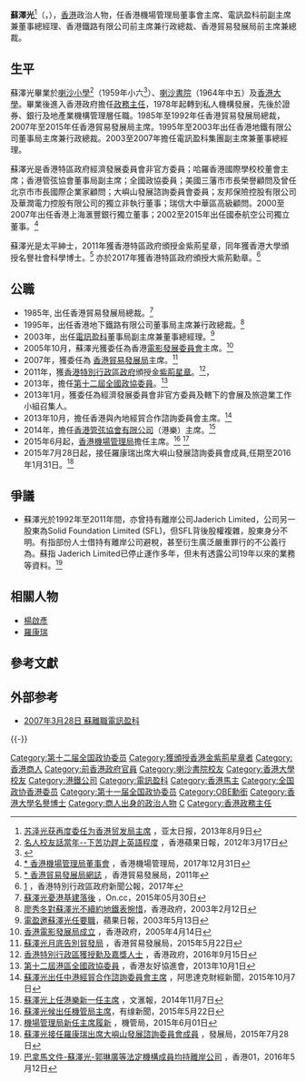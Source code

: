 {{Infobox_Officeholder
| 前綴尊稱 = [[尊敬的#香港|The Honourable]]
| 姓名    = 蘇澤光
| native_name = So Chak-kwong
| honorific-suffix = {{postnominals|country=HKG|size=100%|GBM|GBS|OBE|JP}} 
| 圖像    = Jack So cropped.jpg
| 圖像大小 = 250px
| office    = [[香港機場管理局|香港機場管理局]]董事會主席
| term_start = 2015年6月1日
| term_end = 
| predecessor = [[羅康瑞|羅康瑞]]
| successor =
| office1    = [[香港貿易發展局|香港貿易發展局]]主席
| term_start1 = 2007年10月1日
| term_end1 = 2015年5月31日
| predecessor1 = [[吳光正|吳光正]]
| successor1 = [[羅康瑞|羅康瑞]]
| office2    = [[地鐵公司|地鐵公司]]董事局主席兼行政總裁
| term_start2 = 1995年
| term_end2 = 2003年7月20日
| predecessor2 = [[馬達誠|馬達誠]]
| successor2 = [[錢果豐|錢果豐]]（主席）<br>[[周松崗|周松崗]]（行政總裁）
| office3    = {{flagdeco|HKG|1959}} [[理民府#大埔理民官|大埔理民官]]（代理）
| term_start3 = 1978年7月31日
| term_end3 = 1978年9月11日
| predecessor3 = [[岳士禮|岳士禮]]
| successor3 = [[莊士信|莊士信]]
| office4    = {{flagdeco|HKG|1959}} [[觀塘|觀塘]][[民政事務專員|民政主任]]
| term_start4 = 1970年12月14日
| term_end4 = 1973年9月1日
| predecessor4 = [[韋能信|韋能信]]
| successor4 = [[施祖祥|施祖祥]]
| birth_date = {{birth date and age|1945|2|12}}
| birth_place   = {{ROC-1928}}[[廣東省|廣東省]][[廣州市|廣州市]]
| nationality = {{CNHK}}
| education = [[喇沙小學|喇沙小學]]<br>[[喇沙書院|喇沙書院]]<br>[[香港大學|香港大學]]文學士畢業<br>[[香港大學|香港大學]]名譽社會科學博士學位<ref>[http://www4.hku.hk/hongrads/index.php/chi/archive/press_release_detail/40 港大學頒授名譽博士學位予七位傑出人士]，香港大學，2011年2月27日</ref>
| spouse       = 
| 子女       = 蘇國欣（長女）<br/>蘇國湄（次女）
}}

'''蘇澤光'''<ref>[http://www.apdnews.com/news/31463.html 苏泽光获再度委任为香港贸发局主席] {{Wayback|url=http://www.apdnews.com/news/31463.html |date=20160304210248 }}，亚太日报，2013年8月9日</ref>{{大紫荊}}{{GBSHK}}{{OBE}}{{JP}}（{{lang-en|Jack So Chak Kwong}}，{{bd|1945年|2月12日|||catIdx=S蘇}}），[[香港|香港]]政治人物，任香港機場管理局董事會主席、電訊盈科前副主席兼董事總經理、香港鐵路有限公司前主席兼行政總裁、香港貿易發展局前主席兼總裁。

==生平==
蘇澤光畢業於[[喇沙小學|喇沙小學]]<ref>[https://hk.news.appledaily.com/local/daily/article/20020317/2490661 名人校友話當年--下苦功趕上英語程度] {{Wayback|url=https://hk.news.appledaily.com/local/daily/article/20020317/2490661 |date=20200405023548 }}，香港蘋果日報，2012年3月17日</ref>（1959年小六<ref>{{cite news |title=本屆小學會考 一百五十名考生 獲免費升入中學 |url=https://mmis.hkpl.gov.hk/coverpage/-/coverpage/view?_coverpage_WAR_mmisportalportlet_hsf=%E7%95%A2%E6%A5%AD%E5%85%B8%E7%A6%AE&p_r_p_-1078056564_c=QF757YsWv5%2F5mNaCwDogf8aquxg0m1Yh&_coverpage_WAR_mmisportalportlet_o=58&_coverpage_WAR_mmisportalportlet_actual_q=%28%20verbatim_dc.collection%3A%28%22Old%5C%20HK%5C%20Newspapers%22%29%20%29%20AND+%28%20%28%20allTermsMandatory%3A%28true%29%20OR+all_dc.title%3A%28%E7%95%A2%E6%A5%AD%E5%85%B8%E7%A6%AE%29%20OR+all_dc.creator%3A%28%E7%95%A2%E6%A5%AD%E5%85%B8%E7%A6%AE%29%20OR+all_dc.contributor%3A%28%E7%95%A2%E6%A5%AD%E5%85%B8%E7%A6%AE%29%20OR+all_dc.subject%3A%28%E7%95%A2%E6%A5%AD%E5%85%B8%E7%A6%AE%29%20OR+fulltext%3A%28%E7%95%A2%E6%A5%AD%E5%85%B8%E7%A6%AE%29%20OR+all_dc.description%3A%28%E7%95%A2%E6%A5%AD%E5%85%B8%E7%A6%AE%29%20%29%20%29&_coverpage_WAR_mmisportalportlet_sort_field=dc.publicationdate_bsort&_coverpage_WAR_mmisportalportlet_sort_order=desc&_coverpage_WAR_mmisportalportlet_filter=dc.publicationdate_dt%3A%5B1950-01-01T00%3A00%3A00Z+TO+1959-12-31T15%3A59%3A59Z%5D |page=7 |language= |publisher=香港工商日報 | date=1959-07-23 |accessdate=2022-04-14 |quote= }}</ref>）、[[喇沙書院|喇沙書院]]（1964年中五）及[[香港大學|香港大學]]。畢業後進入香港政府擔任[[政務主任|政務主任]]，1978年起轉到私人機構發展，先後於證券、銀行及地產業機構管理層任職。1985年至1992年任香港貿易發展局總裁，2007年至2015年任香港貿易發展局主席。1995年至2003年出任香港地鐵有限公司董事局主席兼行政總裁。2003至2007年擔任電訊盈科集團副主席兼董事總經理。

蘇澤光是香港特區政府經濟發展委員會非官方委員；哈羅香港國際學校校董會主席；香港管弦協會董事局副主席；全國政協委員；美國三藩市市長榮譽顧問及曾任北京市市長國際企業家顧問；大嶼山發展諮詢委員會委員；友邦保險控股有限公司及華潤電力控股有限公司的獨立非執行董事；瑞信大中華區高級顧問。2000至2007年出任香港上海滙豐銀行獨立董事；2002至2015年出任國泰航空公司獨立董事。<ref>[http://www.hongkongairport.com/chi/business/airport-authority/aa-board.html * 香港機場管理局董事會] {{Wayback|url=http://www.hongkongairport.com/chi/business/airport-authority/aa-board.html |date=20180305075117 }}，香港機場管理局，2017年12月31日</ref>

蘇澤光是太平紳士，2011年獲香港特區政府頒授金紫荊星章，同年獲香港大學頒授名譽社會科學博士。<ref>[http://mediaroom.hktdc.com/tc/blogger/6/%20%E8%98%87%E6%BE%A4%E5%85%89 * 香港貿易發展局網誌] {{Wayback|url=http://mediaroom.hktdc.com/tc/blogger/6/%20%E8%98%87%E6%BE%A4%E5%85%89 |date=20190822232236 }}，香港貿易發展局，2011年</ref> 亦於2017年獲香港特區政府頒授大紫荊勳章。<ref>[http://www.info.gov.hk/gia/general/201706/30/P2017062900876.htm?fontSize=1] {{Wayback|url=http://www.info.gov.hk/gia/general/201706/30/P2017062900876.htm?fontSize=1 |date=20191202125201 }}，香港特別行政區政府新聞公報，2017年</ref>

==公職==
*1985年, 出任香港貿易發展局總裁。<ref>[http://the-sun.on.cc/cnt/finance/20150530/00434_020.html 蘇澤光憂港基建落後] {{Wayback|url=http://the-sun.on.cc/cnt/finance/20150530/00434_020.html |date=20190824165702 }}，On.cc，2015年05月30日</ref>
*1995年，出任香港地下鐵路有限公司董事局主席兼行政總裁。<ref>[http://archive.news.gov.hk/isd/ebulletin/tc/category/businessandfinance/030212/html/030212tc03002.htm 廖秀冬對蘇澤光不續約地鐵表惋惜]{{Dead link|date=2020年7月 |bot=InternetArchiveBot |fix-attempted=yes }}，香港政府，2003年2月12日</ref>
*2003年，出任[[電訊盈科|電訊盈科]]董事局副主席兼董事總經理。<ref>[http://hk.apple.nextmedia.com/financeestate/art/20030513/3287941 電盈邀蘇澤光任要職]，蘋果日報，2003年5月13日</ref>
* 2005年10月，蘇澤光獲委任為香港[[電影發展委員會|電影發展委員會]]主席。<ref>[http://www.info.gov.hk/gia/general/200704/14/P200704140149.htm 香港電影發展局成立] {{Wayback|url=http://www.info.gov.hk/gia/general/200704/14/P200704140149.htm |date=20070423055656 }}，香港政府，2005年4月14日</ref>
*2007年，獲委任為 [[香港貿易發展局|香港貿易發展局]]主席。<ref>[http://mediaroom.hktdc.com/tc/pressrelease/detail/16061/蘇澤光月底告別貿發局 蘇澤光月底告別貿發局] {{Wayback|url=http://mediaroom.hktdc.com/tc/pressrelease/detail/16061/%E8%98%87%E6%BE%A4%E5%85%89%E6%9C%88%E5%BA%95%E5%91%8A%E5%88%A5%E8%B2%BF%E7%99%BC%E5%B1%80 |date=20190819075157 }}，香港貿易發展局，2015年5月22日</ref>
* 2011年，獲[[香港特別行政區政府|香港特別行政區政府]]頒授[[金紫荊星章|金紫荊星章]]。<ref>[http://www.info.gov.hk/cml/miscell/index2.htm 香港特別行政區獲授勳及嘉獎人士] {{WebCite|url=https://www.webcitation.org/6DWCy7Lwo?url=http://www.info.gov.hk/cml/miscell/index2.htm |date=20130108131832 |dateformat=iso }}，香港政府，2016年9月15日</ref>，
* 2013年，擔任[[中國人民政治協商會議全國委員會香港地區委員|第十二屆全國政協委員]]。<ref>[http://www.fhka.com.hk/zh-hant/node/396 第十二屆港區全國政協委員] {{Wayback|url=http://www.fhka.com.hk/zh-hant/node/396 |date=20170312202235 }}，香港友好協進會，2013年10月1日</ref>
* 2013年1月，獲委任為經濟發展委員會非官方委員及轄下的會展及旅遊業工作小組召集人。
* 2013年10月，擔任香港與內地經貿合作諮詢委員會主席。<ref>[https://hk.mobi.yahoo.com/finance/蘇澤光出任中港經貿合作諮詢委員會主席-041300795.html 蘇澤光出任中港經貿合作諮詢委員會主席] {{Wayback|url=https://hk.mobi.yahoo.com/finance/%E8%98%87%E6%BE%A4%E5%85%89%E5%87%BA%E4%BB%BB%E4%B8%AD%E6%B8%AF%E7%B6%93%E8%B2%BF%E5%90%88%E4%BD%9C%E8%AB%AE%E8%A9%A2%E5%A7%94%E5%93%A1%E6%9C%83%E4%B8%BB%E5%B8%AD-041300795.html |date=20190822095302 }}，阿思達克財經新聞，2015年10月7日</ref>
*2014年，擔任[[香港管弦協會有限公司|香港管弦協會有限公司]]（港樂）主席。<ref>[http://paper.wenweipo.com/2014/11/07/OT1411070004.htm 蘇澤光上任港樂新一任主席] {{Wayback|url=http://paper.wenweipo.com/2014/11/07/OT1411070004.htm |date=20190823021049 }}，文滙報，2014年11月7日</ref>
* 2015年6月起，[[香港機場管理局|香港機場管理局]]擔任主席。<ref>[http://cablenews.i-cable.com/ci/videopage/news/458551/即時新聞/蘇澤光候出任機管局主席 蘇澤光候出任機管局主席]，有缐新聞，2015年5月22日</ref> <ref>[http://www.hongkongairport.com/chi/media/press-releases/pr_1174.html 機場管理局新任主席履新] {{Wayback|url=http://www.hongkongairport.com/chi/media/press-releases/pr_1174.html |date=20150922030950 }}，機管局，2015年6月01日</ref>
*2015年7月28日起，接任羅康瑞出席大嶼山發展諮詢委員會成員,任期至2016年1月31日。<ref>[https://www.devb.gov.hk/tc/sdev/press/index_id_8724.html?print=1 蘇澤光接任羅康瑞出席大嶼山發展諮詢委員會成員] {{Wayback|url=https://www.devb.gov.hk/tc/sdev/press/index_id_8724.html?print=1 |date=20190823041759 }}，發展局，2015年7月28日</ref>

==爭議==
*蘇澤光於1992年至2011年間，亦曾持有離岸公司Jaderich Limited，公司另一股東為Solid Foundation Limited (SFL)，但SFL背後股權複雜，股東身分不明。有指部份人士借持有離岸公司避稅，甚至衍生廣泛嚴重罪行的不公義行為。蘇指 Jaderich Limited已停止運作多年，但未有透露公司19年以來的業務等資料。<ref>[https://www.hk01.com/港聞/20516/-巴拿馬文件-蘇澤光-郭琳廣等法定機構成員均持離岸公司 巴拿馬文件-蘇澤光-郭琳廣等法定機構成員均持離岸公司] {{Wayback|url=https://www.hk01.com/%E6%B8%AF%E8%81%9E/20516/-%E5%B7%B4%E6%8B%BF%E9%A6%AC%E6%96%87%E4%BB%B6-%E8%98%87%E6%BE%A4%E5%85%89-%E9%83%AD%E7%90%B3%E5%BB%A3%E7%AD%89%E6%B3%95%E5%AE%9A%E6%A9%9F%E6%A7%8B%E6%88%90%E5%93%A1%E5%9D%87%E6%8C%81%E9%9B%A2%E5%B2%B8%E5%85%AC%E5%8F%B8 |date=20160520215957 }}，香港01，2016年5月12日</ref>

==相關人物==
*[[楊啟彥|楊啟彥]]
*[[羅康瑞|羅康瑞]]

==參考文獻==
{{reflist}}

==外部参考==
* [http://hk.news.yahoo.com/070328/12/24l7m.html 2007年3月28日 蘇離職電訊盈科]{{Wayback|url=http://hk.news.yahoo.com/070328/12/24l7m.html |date=20070823165948 }}
{{大紫荊勳章}}
{{-}}
{{start box}}
{{s-bus}}
{{s-before|[[馬達誠|馬達誠]]}}
{{s-title|[[香港地鐵有限公司|香港地鐵有限公司]][[董事局主席|董事局主席]]|1995年—2003年}}
{{s-after|[[錢果豐|錢果豐]]}}
{{s-new}}
{{s-title|[[香港地鐵有限公司|香港地鐵有限公司]][[行政總裁|行政總裁]]|1995年—2003年}}
{{s-after|[[周松崗|周松崗]]}}
{{s-new}}
{{s-title|[[電訊盈科|電訊盈科]][[董事總經理|董事總經理]]|2003年—2007年}}
{{s-after|[[陳禎祥|陳禎祥]]}}
{{s-before|[[羅康瑞|羅康瑞]]}}
{{s-title|<!-- 注释出：[[File:Airport_Authority_Hong_Kong.svg|32px]] -->[[香港機場管理局|香港機場管理局]][[主席|主席]]|2015年—}}
{{s-inc}}
{{end box}}

{{DEFAULTSORT:S}}
[[Category:第十二届全国政协委员|Category:第十二届全国政协委员]]
[[Category:獲頒授香港金紫荊星章者|Category:獲頒授香港金紫荊星章者]]
[[Category:香港商人|Category:香港商人]]
[[Category:前香港政府官員|Category:前香港政府官員]]
[[Category:喇沙書院校友|Category:喇沙書院校友]]
[[Category:香港大學校友|Category:香港大學校友]]
[[Category:港鐵公司|Category:港鐵公司]]
[[Category:電訊盈科|Category:電訊盈科]]
[[Category:香港馬主|Category:香港馬主]]
[[Category:全国政协香港委员|Category:全国政协香港委员]]
[[Category:第十一届全国政协委员|Category:第十一届全国政协委员]]
[[Category:OBE勳銜|Category:OBE勳銜]]
[[Category:香港大學名譽博士|Category:香港大學名譽博士]]
[[Category:商人出身的政治人物|Category:商人出身的政治人物]]
[[Category:苏姓|C]]
[[Category:香港政務主任|Category:香港政務主任]]